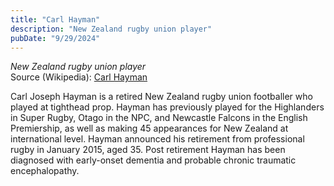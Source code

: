 ```yaml
---
title: "Carl Hayman"
description: "New Zealand rugby union player"
pubDate: "9/29/2024"
---
```


*New Zealand rugby union player*  
Source (Wikipedia): [Carl Hayman][1]

Carl Joseph Hayman is a retired New Zealand rugby union footballer who played at tighthead prop. Hayman has previously played for the Highlanders in Super Rugby, Otago in the NPC, and Newcastle Falcons in the English Premiership, as well as making 45 appearances for New Zealand at international level. Hayman announced his retirement from professional rugby in January 2015, aged 35. Post retirement Hayman has been diagnosed with early-onset dementia and probable chronic traumatic encephalopathy.

[1]: https://en.wikipedia.org/wiki/Carl_Hayman
